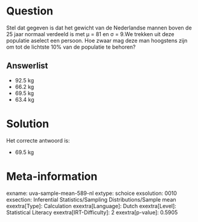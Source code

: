 Question
========

Stel dat gegeven is dat het gewicht van de Nederlandse mannen boven de
25 jaar normaal verdeeld is met μ = 81 en σ = 9.We trekken uit deze
populatie aselect een persoon. Hoe zwaar mag deze man hoogstens zijn om
tot de lichtste 10% van de populatie te behoren?


Answerlist
----------

* 92.5 kg
* 66.2 kg
* 69.5 kg
* 63.4 kg

Solution
========

Het correcte antwoord is: 

* 69.5 kg

Meta-information
================
exname: uva-sample-mean-589-nl
extype: schoice
exsolution: 0010
exsection: Inferential Statistics/Sampling Distributions/Sample mean
exextra[Type]: Calculation
exextra[Language]: Dutch
exextra[Level]: Statistical Literacy
exextra[IRT-Difficulty]: 2
exextra[p-value]: 0.5905
